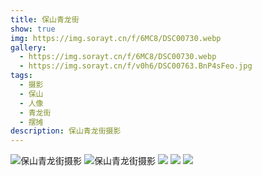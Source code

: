 ```yaml
---
title: 保山青龙街
show: true
img: https://img.sorayt.cn/f/6MC8/DSC00730.webp
gallery:
  - https://img.sorayt.cn/f/6MC8/DSC00730.webp
  - https://img.sorayt.cn/f/v0h6/DSC00763.BnP4sFeo.jpg
tags:
  - 摄影
  - 保山
  - 人像
  - 青龙街
  - 摆摊
description: 保山青龙街摄影
---
```

![保山青龙街摄影](https://img.sorayt.cn/f/6MC8/DSC00730.webp)
![保山青龙街摄影](https://img.sorayt.cn/f/v0h6/DSC00763.BnP4sFeo.jpg)
![](https://img.sorayt.cn/f/R4H5/DSC00776.webp)
![](https://img.sorayt.cn/f/b5S0/DSC00738.webp)
![](https://img.sorayt.cn/f/w1f5/DSC00767.webp)